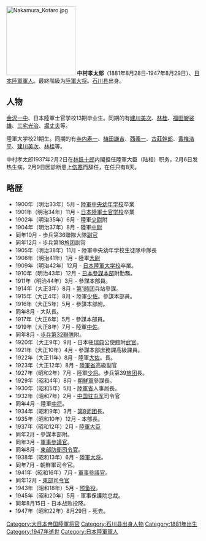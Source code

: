 [[Image:Nakamura_Kotaro.jpg|180px]]
'''中村孝太郎'''（1881年8月28日‐1947年8月29日）、[[大日本帝国陸軍|日本陸軍]][[軍人|軍人]]。最終階級为[[陸軍大将|陸軍大将]]。[[石川县|石川县]]出身。

== 人物 ==
[[石川縣立金澤泉丘高等學校|金沢一中]]、日本陸軍士官学校13期毕业生。同期的有[[建川美次|建川美次]]、[[林桂_(日本军人)|林桂]]、[[福田袈裟雄|福田袈裟雄]]、[[三宅光治|三宅光治]]、[[堀丈夫|堀丈夫]]等。

陸軍大学校21期生。同期的有[[寺内寿一|寺内寿一]]、[[植田謙吉|植田謙吉]]、[[西義一|西義一]]、[[古莊幹郎|古莊幹郎]]、[[香椎浩平|香椎浩平]]、[[建川美次|建川美次]]、[[林桂_(日本军人)|林桂]]等。
 
中村孝太郎1937年2月2日在[[林銑十郎|林銑十郎]]内閣担任陸軍大臣（陆相）职务，2月6日发热生病，2月9日因診断患上[[伤寒|伤寒]]而辞任，在任只有8天。

== 略歴 ==
* 1900年（明治33年）5月 - [[陸軍幼年學校|陸軍中央幼年学校]]卒業
* 1901年（明治34年）11月 - [[日本陸軍士官学校|日本陸軍士官学校]]卒業
* 1902年（明治35年）6月 - 陸軍[[少尉|少尉]]{{link-ja|步兵第36聯隊|歩兵第36連隊}}附
* 1904年（明治37年）8月 - 陸軍[[中尉|中尉]]
* 同年10月 - 歩兵第36聯隊大隊[[副官|副官]]
* 同年12月 - 歩兵第18[[旅团|旅团]]副官
* 1905年（明治38年）11月 - 陸軍中央幼年学校生徒隊中隊長
* 1908年（明治41年）1月 - 陸軍[[大尉|大尉]]
* 1909年（明治42年）12月 - [[日本陸軍大学校|日本陸軍大学校]]卒業。
* 1910年（明治43年）12月 - [[日本參謀本部|日本參謀本部]]附勤務。
* 1911年（明治44年）3月 - 參謀本部員。
* 1914年（大正3年）8月 - [[第1师团_(日本陆军)|第1師团]]兵站參謀。
* 1915年（大正4年）8月 - 陸軍[[少佐|少佐]]。參謀本部員。
* 1916年（大正5年）5月 - 參謀本部附。
* 同年8月 - {{link-ja|步兵第35聯隊|歩兵第35連隊}}大队長。
* 1917年（大正6年）5月 - 參謀本部員。
* 1919年（大正8年）7月 - 陸軍[[中佐|中佐]]。
* 同年8月 - [[步兵第32聯隊|歩兵第32聯隊]]附。
* 1920年（大正9年）9月 - 日本驻[[瑞典|瑞典]]公使館附[[武官|武官]]。
* 1921年（大正10年）4月 - 參謀本部庶務課高級課員。
* 1922年（大正11年）8月 - 陸軍[[大佐|大佐]]。{{link-ja|歩兵第67聯隊|歩兵第67連隊}}長。
* 1923年（大正12年）8月 - [[陸軍省|陸軍省]]高級副官
* 1927年（昭和2年）7月 - 陸軍[[少将|少将]]。歩兵第39[[旅团|旅团]]長。
* 1929年（昭和4年）8月 - [[朝鲜军_(日本陆军)|朝鮮軍]]參謀長。
* 1930年（昭和5年）5月 - [[陸軍省|陸軍省]]人事局長。
* 1932年（昭和7年）2月 - [[中国驻屯军|中国驻屯军]]司令官
* 同年4月 - 陸軍[[中将|中将]]。
* 1934年（昭和9年）3月 - [[第8师团|第8师团]]長。
* 1935年（昭和10年）12月 - {{link-ja|教育总监部|教育総監部}}本部長。
* 1937年（昭和12年）2月 - [[陸軍大臣|陸軍大臣]]
* 同年2月 - 參謀本部附。
* 同年3月 - [[軍事參議官|軍事參議官]]。
* 同年8月 - [[东部军_(日本陆军)|東部防衛司令官]]。
* 1938年（昭和13年）6月 - [[陸軍大将|陸軍大将]]。
* 同年7月 - 朝鮮軍司令官。
* 1941年（昭和16年）7月 - [[軍事參議官|軍事參議官]]。
* 同年12月 - [[东部军_(日本陆军)|東部司令官]]
* 1943年（昭和18年）5月 - [[预备役|预备役]]。
* 1945年（昭和20年）5月 - 軍事保護院总裁。
* 同年8月15日 - 日本战败投降。
* 1947年（昭和22年）8月29日 - 死去。

{{先代次代|[[陸軍大臣|陸軍大臣]]|1937年|[[寺内寿一|寺内寿一]]|[[杉山元|杉山元]]}}
{{陸軍大臣}}
{{日本陸軍大將}}

[[Category:大日本帝国陸軍将官|Category:大日本帝国陸軍将官]]
[[Category:石川县出身人物|Category:石川县出身人物]]
[[Category:1881年出生|Category:1881年出生]]
[[Category:1947年逝世|Category:1947年逝世]]
[[Category:日本陸軍軍人|Category:日本陸軍軍人]]